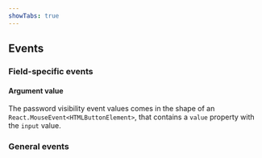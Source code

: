```yaml
---
showTabs: true
---
```



## Events

### Field-specific events

<PropertiesTable props={PasswordEvents} />

#### Argument value

The password visibility event values comes in the shape of an `React.MouseEvent<HTMLButtonElement>`, that contains a `value` property with the `input` value.

### General events

<PropertiesTable props={FieldEvents} />
